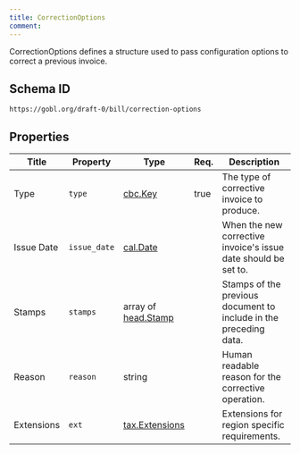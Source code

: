 ```yaml
---
title: CorrectionOptions
comment: 
---
```


CorrectionOptions defines a structure used to pass configuration options to correct a previous invoice.

## Schema ID

`https://gobl.org/draft-0/bill/correction-options`

## Properties

| Title      | Property     | Type                                       | Req. | Description                                                       |
|------------|--------------|--------------------------------------------|------|-------------------------------------------------------------------|
| Type       | `type`       | [cbc.Key](/draft-0/cbc/key)                | true | The type of corrective invoice to produce.                        |
| Issue Date | `issue_date` | [cal.Date](/draft-0/cal/date)              |      | When the new corrective invoice's issue date should be set to.    |
| Stamps     | `stamps`     | array of [head.Stamp](/draft-0/head/stamp) |      | Stamps of the previous document to include in the preceding data. |
| Reason     | `reason`     | string                                     |      | Human readable reason for the corrective operation.               |
| Extensions | `ext`        | [tax.Extensions](/draft-0/tax/extensions)  |      | Extensions for region specific requirements.                      |

